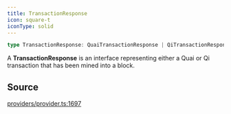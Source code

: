 ```yaml
---
title: TransactionResponse
icon: square-t
iconType: solid
---
```


```ts
type TransactionResponse: QuaiTransactionResponse | QiTransactionResponse;
```

A **TransactionResponse** is an interface representing either a Quai or Qi transaction that has been mined into a
block.

## Source

[providers/provider.ts:1697](https://github.com/dominant-strategies/quais.js/blob/f2011176222a6c0c5640e35f5ebc39b662373b76/src/providers/provider.ts#L1697)
